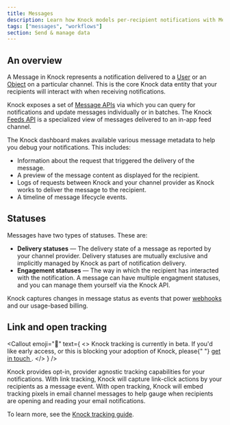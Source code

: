 ```yaml
---
title: Messages
description: Learn how Knock models per-recipient notifications with Messages.
tags: ["messages", "workflows"]
section: Send & manage data
---
```



## An overview

A Message in Knock represents a notification delivered to a [User](/send-and-manage-data/users) or an [Object](/send-and-manage-data/objects) on a particular channel. This is the core Knock data entity that your recipients will interact with when receiving notifications.

Knock exposes a set of [Message APIs](/reference#messages) via which you can query for notifications and update messages individually or in batches. The Knock [Feeds API](/reference#feeds) is a specialized view of messages delivered to an in-app feed channel.

The Knock dashboard makes available various message metadata to help you debug your notifications. This includes:

- Information about the request that triggered the delivery of the message.
- A preview of the message content as displayed for the recipient.
- Logs of requests between Knock and your channel provider as Knock works to deliver the message to the recipient.
- A timeline of message lifecycle events.

## Statuses

Messages have two types of statuses. These are:

- **Delivery statuses** — The delivery state of a message as reported by your channel provider. Delivery statuses are mutually exclusive and implicitly managed by Knock as part of notification delivery.
- **Engagement statuses** — The way in which the recipient has interacted with the notification. A message can have multiple engagment statuses, and you can manage them yourself via the Knock API.

Knock captures changes in message status as events that power [webhooks](/send-and-manage-data/webhooks) and our usage-based billing.

## Link and open tracking

<Callout
  emoji="🚧"
  text={
    <>
      <span className="font-bold">Knock tracking is currently in beta.</span> If you'd like early access, or this is blocking your adoption of Knock, please{" "}
      <a href="mailto:support@knock.app?subject=Knock tracking">
        get in touch
      </a>
      .
    </>
  }
/>

Knock provides opt-in, provider agnostic tracking capabilities for your notifications. With link tracking, Knock will capture link-click actions by your recipients as a message event. With open tracking, Knock will embed tracking pixels in email channel messages to help gauge when recipients are opening and reading your email notifications.

To learn more, see the [Knock tracking guide](/send-notifications/tracking).
